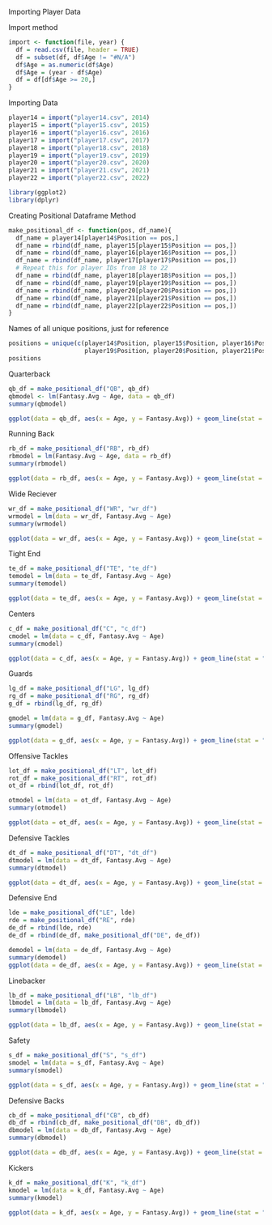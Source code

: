 
Importing Player Data

Import method
```r
import <- function(file, year) {
  df = read.csv(file, header = TRUE)
  df = subset(df, df$Age != "#N/A")
  df$Age = as.numeric(df$Age)
  df$Age = (year - df$Age)
  df = df[df$Age >= 20,]
}
```

Importing Data
```r
player14 = import("player14.csv", 2014)
player15 = import("player15.csv", 2015)
player16 = import("player16.csv", 2016)
player17 = import("player17.csv", 2017)
player18 = import("player18.csv", 2018)
player19 = import("player19.csv", 2019)
player20 = import("player20.csv", 2020)
player21 = import("player21.csv", 2021)
player22 = import("player22.csv", 2022)

library(ggplot2)
library(dplyr)
```

Creating Positional Dataframe Method
```r
make_positional_df <- function(pos, df_name){
  df_name = player14[player14$Position == pos,]
  df_name = rbind(df_name, player15[player15$Position == pos,])
  df_name = rbind(df_name, player16[player16$Position == pos,])
  df_name = rbind(df_name, player17[player17$Position == pos,])
  # Repeat this for player IDs from 18 to 22
  df_name = rbind(df_name, player18[player18$Position == pos,])
  df_name = rbind(df_name, player19[player19$Position == pos,])
  df_name = rbind(df_name, player20[player20$Position == pos,])
  df_name = rbind(df_name, player21[player21$Position == pos,])
  df_name = rbind(df_name, player22[player22$Position == pos,])
}
```

Names of all unique positions, just for reference
```r
positions = unique(c(player14$Position, player15$Position, player16$Position, player17$Position, player18$Position, 
                     player19$Position, player20$Position, player21$Position, player22$Position))
positions
```

Quarterback

```r
qb_df = make_positional_df("QB", qb_df)
qbmodel <- lm(Fantasy.Avg ~ Age, data = qb_df)
summary(qbmodel)

ggplot(data = qb_df, aes(x = Age, y = Fantasy.Avg)) + geom_line(stat = "summary", fun = "median", linetype = "solid", size = 1)

```

Running Back

```r

rb_df = make_positional_df("RB", rb_df)
rbmodel = lm(Fantasy.Avg ~ Age, data = rb_df)
summary(rbmodel)

ggplot(data = rb_df, aes(x = Age, y = Fantasy.Avg)) + geom_line(stat = "summary", fun = "median", linetype = "solid", size = 1)

```

Wide Reciever

```r
wr_df = make_positional_df("WR", "wr_df")
wrmodel = lm(data = wr_df, Fantasy.Avg ~ Age)
summary(wrmodel)

ggplot(data = wr_df, aes(x = Age, y = Fantasy.Avg)) + geom_line(stat = "summary", fun = "median", linetype = "solid", size = 1)

```

Tight End

```r
te_df = make_positional_df("TE", "te_df")
temodel = lm(data = te_df, Fantasy.Avg ~ Age)
summary(temodel)

ggplot(data = te_df, aes(x = Age, y = Fantasy.Avg)) + geom_line(stat = "summary", fun = "median", linetype = "solid", size = 1)


```

Centers

```r
c_df = make_positional_df("C", "c_df")
cmodel = lm(data = c_df, Fantasy.Avg ~ Age)
summary(cmodel)

ggplot(data = c_df, aes(x = Age, y = Fantasy.Avg)) + geom_line(stat = "summary", fun = "median", linetype = "solid", size = 1)
```

Guards

```r
lg_df = make_positional_df("LG", lg_df)
rg_df = make_positional_df("RG", rg_df)
g_df = rbind(lg_df, rg_df)

gmodel = lm(data = g_df, Fantasy.Avg ~ Age)
summary(gmodel)

ggplot(data = g_df, aes(x = Age, y = Fantasy.Avg)) + geom_line(stat = "summary", fun = "median", linetype = "solid", size = 1)

```

Offensive Tackles

```r
lot_df = make_positional_df("LT", lot_df)
rot_df = make_positional_df("RT", rot_df)
ot_df = rbind(lot_df, rot_df)

otmodel = lm(data = ot_df, Fantasy.Avg ~ Age)
summary(otmodel)

ggplot(data = ot_df, aes(x = Age, y = Fantasy.Avg)) + geom_line(stat = "summary", fun = "median", linetype = "solid", size = 1)
```

Defensive Tackles

```r
dt_df = make_positional_df("DT", "dt_df")
dtmodel = lm(data = dt_df, Fantasy.Avg ~ Age)
summary(dtmodel)

ggplot(data = dt_df, aes(x = Age, y = Fantasy.Avg)) + geom_line(stat = "summary", fun = "median", linetype = "solid", size = 1)
```

Defensive End

```r
lde = make_positional_df("LE", lde)
rde = make_positional_df("RE", rde)
de_df = rbind(lde, rde)
de_df = rbind(de_df, make_positional_df("DE", de_df))

demodel = lm(data = de_df, Fantasy.Avg ~ Age)
summary(demodel)
ggplot(data = de_df, aes(x = Age, y = Fantasy.Avg)) + geom_line(stat = "summary", fun = "median", linetype = "solid", size = 1)
```

Linebacker

```r
lb_df = make_positional_df("LB", "lb_df")
lbmodel = lm(data = lb_df, Fantasy.Avg ~ Age)
summary(lbmodel)

ggplot(data = lb_df, aes(x = Age, y = Fantasy.Avg)) + geom_line(stat = "summary", fun = "median", linetype = "solid", size = 1)
```

Safety

```r
s_df = make_positional_df("S", "s_df")
smodel = lm(data = s_df, Fantasy.Avg ~ Age)
summary(smodel)

ggplot(data = s_df, aes(x = Age, y = Fantasy.Avg)) + geom_line(stat = "summary", fun = "median", linetype = "solid", size = 1)
```

Defensive Backs

```r
cb_df = make_positional_df("CB", cb_df)
db_df = rbind(cb_df, make_positional_df("DB", db_df))
dbmodel = lm(data = db_df, Fantasy.Avg ~ Age)
summary(dbmodel)

ggplot(data = db_df, aes(x = Age, y = Fantasy.Avg)) + geom_line(stat = "summary", fun = "median", linetype = "solid", size = 1)

```

Kickers

```r
k_df = make_positional_df("K", "k_df")
kmodel = lm(data = k_df, Fantasy.Avg ~ Age)
summary(kmodel)

ggplot(data = k_df, aes(x = Age, y = Fantasy.Avg)) + geom_line(stat = "summary", fun = "median", linetype = "solid", size = 1)
```

